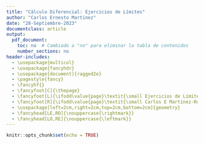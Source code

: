 ```yaml
---
title: "Cálculo Diferencial: Ejercicios de Límites"
author: "Carlos Ernesto Martinez"
date: "28-Septiembre-2023"
documentclass: article
output:
  pdf_document:
    toc: no  # Cambiado a "no" para eliminar la tabla de contenidos
    number_sections: no
header-includes:
  - \usepackage{multicol}
  - \usepackage{fancyhdr}
  - \usepackage[document]{ragged2e}
  - \pagestyle{fancy}
  - \fancyhf{}
  - \fancyfoot[C]{\thepage}
  - \fancyfoot[L]{\ifodd\value{page}\textit{\small Ejercicios de Límites}\else\textit{\small Carlos E Martínez-Rodríguez}\fi}
  - \fancyfoot[R]{\ifodd\value{page}\textit{\small Carlos E Martínez-Rodríguez}\else\textit{\small Ejercicios de Límites}\fi}
  - \usepackage[left=2cm,right=2cm,top=2cm,bottom=2cm]{geometry}
  - \fancyhead[LE,RO]{\nouppercase{\rightmark}}
  - \fancyhead[LO,RE]{\nouppercase{\leftmark}}
---
```


```r
knitr::opts_chunk$set(echo = TRUE)

```

\begin{enumerate}

\item Resolver los siguientes lìmites


\begin{enumerate}
\begin{multicols}{3}
\item $\lim_{x\to 2}\frac{x^2 - 1}{x-1}$

\item $\lim_{x\to -3}\frac{2x+5}{x+3}$

\item $\lim_{x\to 1}\frac{3x^2 - 4x - 3}{x-1}$

\item $\lim_{x\to 0}\frac{2x^2 + 3x}{x}$

\item $\lim_{x\to 3}\frac{x^2 + 2x - 3}{x-3}$

\item $\lim_{x\to -2}\frac{3x+4}{x+2}$

\end{multicols}
\end{enumerate}


\item Resolver los siguientes lìmites


\begin{enumerate}
\begin{multicols}{3}

\item $\lim_{x\to 3}\frac{x}{x-3}$

\item $\lim_{x\to -2}\frac{x^2}{x+2}$

\item $\lim_{x\to -1}\frac{x^3}{x+1}$

\item $\lim_{x\to 5}\frac{4x}{x-5}$


\item $\lim_{x\to 2}\frac{3x}{x-2}$

\item $\lim_{x\to -3}\frac{x^3}{x+3}$
\end{multicols}
\end{enumerate}


\item Resolver los siguientes lìmites


\begin{enumerate}
\begin{multicols}{3}

\item $\lim_{x\to -2}\frac{3x}{4-x^2}$




\item $\lim_{x\to -1}\frac{5x}{4-x^2}$

\item $\lim_{x\to 2}\frac{x}{x^2-5}$


\item $\lim_{x\to -1}\frac{2x}{x^2-9}$

\item $\lim_{x\to 0}\frac{3x}{x^2+1}$

\item $\lim_{x\to -1}\frac{6x}{x^2-4}$
\end{multicols}
\end{enumerate}

\item Resolver los siguientes lìmites


\begin{enumerate}
\begin{multicols}{3}

\item $\lim_{x\to -1}\frac{x+3}{x^2-1}$

\item $\lim_{x\to 2}\frac{x+4}{x^2-4}$


\item $\lim_{x\to 6}\frac{x+6}{x^2-36}$

\item $\lim_{x\to 3}\frac{x+2}{x^2-9}$

\item $\lim_{x\to 8}\frac{x+5}{x^2-64}$

\item $\lim_{x\to 9}\frac{x+6}{x^2-81}$
\end{multicols}
\end{enumerate}

\item Resolver los siguientes lìmites


\begin{enumerate}
\begin{multicols}{3}

\item $\lim_{x\to 2}\frac{\sqrt{4+x^2}}{x}$

\item $\lim_{x\to 1}\frac{\sqrt{1+x^2}}{x}$


\item $\lim_{x\to -1}\frac{\sqrt{2+x^2}}{x}$

\item $\lim_{x\to 4}\frac{\sqrt{5+x^2}}{x}$

\item $\lim_{x\to 3}\frac{\sqrt{9+x^2}}{x}$


\item $\lim_{x\to -2}\frac{\sqrt{4+x^2}}{x}$
\end{multicols}
\end{enumerate}

\item Resolver los siguientes lìmites


\begin{enumerate}
\begin{multicols}{3}

\item $\lim_{x\to 2}\frac{\sqrt{x^2-4}}{x-2}$

\item $\lim_{x\to 4}\frac{\sqrt{x^2-16}}{x-4}$

\item $\lim_{x\to 1}\frac{\sqrt{x^2-1}}{x-1}$


\item $\lim_{x\to 3}\frac{\sqrt{x^2-9}}{x-3}$

\item $\lim_{x\to 1}\frac{\sqrt{x^2-1}}{x-1}$

\item $\lim_{x\to 5}\frac{\sqrt{x^2-25}}{x-5}$
\end{multicols}
\end{enumerate}


\item Resolver los siguientes lìmites


\begin{enumerate}
\begin{multicols}{3}
\item $\lim_{x\to 0}\left(\frac{1}{x^2}-\frac{1}{x^3}\right)$

\item $\lim_{x\to 0}\left(\frac{1}{x}-\frac{1}{x^3}\right)$

\item $\lim_{x\to 0}\left(\frac{1}{x^2}-\frac{1}{x^4}\right)$

\item $\lim_{x\to 0}\left(\frac{1}{x^3}-\frac{1}{x^4}\right)$

\item $\lim_{x\to 0}\left(\frac{1}{x^2}-\frac{1}{x^4}\right)$

\item $\lim_{x\to 0}\left(\frac{1}{x^3}-\frac{1}{x^4}\right)$

\end{multicols}
\end{enumerate}

\item Resolver los siguientes lìmites


\begin{enumerate}
\begin{multicols}{3}

\item $\lim_{x\to 0}\frac{3x^2-2x^3}{4x^3+x^2}$

\item $\lim_{x\to 0}\frac{x^3-2x^2}{3x^4-5x^2}$

\item $\lim_{x\to 0}\frac{x^4-4x^3}{5x^5-2x^2}$

\item $\lim_{x\to 0}\frac{x^3-6x^4}{2x^5+4x^2}$

\item $\lim_{x\to 0}\frac{x^3-2x^4}{3x^5-5x^2}$

\item $\lim_{x\to 0}\frac{x^4-6x^5}{2x^6+4x^3}$
\end{multicols}
\end{enumerate}

\item Resolver los siguientes lìmites


\begin{enumerate}
\begin{multicols}{3}

\item $\lim_{x\to 2}\left(\frac{1}{x}-\frac{3}{x^2-4}\right)$

\item $\lim_{x\to 3}\left(\frac{2}{x+1}-\frac{4}{x^2-9}\right)$


\item $\lim_{x\to -2}\left(\frac{1}{x+2}-\frac{2}{x^2-1}\right)$

\item $\lim_{x\to -3}\left(\frac{2}{x+1}-\frac{4}{x^2-9}\right)$

\item $\lim_{x\to 2}\left(\frac{5}{x-2}-\frac{2}{x^2-1}\right)$


\item $\lim_{x\to -1}\left(\frac{4}{x+1}-\frac{1}{x^2-4}\right)$
\end{multicols}
\end{enumerate}

\item Resolver los siguientes lìmites


\begin{enumerate}
\begin{multicols}{3}


\item $\lim_{x\to 1}\frac{x^3+5x^2+6x}{x^2-3x+2}$


\item $\lim_{x\to 2}\frac{x^3+10x^2+25x}{x^2-5x+6}$

\item $\lim_{x\to 1}\frac{x^3+7x^2+10x}{x^2-3x+2}$


\item $\lim_{x\to -3}\frac{x^3+4x^2+3x}{x^2-2x-15}$

\item $\lim_{x\to 2}\frac{x^3+10x^2+25x}{x^2-5x+6}$

\item $\lim_{x\to 2}\frac{x^3+7x^2+10x}{x^2-3x+2}$


\end{multicols}
\end{enumerate}

\item Resolver los siguientes lìmites


\begin{enumerate}
\begin{multicols}{3}


\item $\lim_{x\to -5}\frac{3}{x^2+7x+10}$

\item $\lim_{x\to 3}\frac{2}{x^2-6x+9}$

\item $\lim_{x\to -4}\frac{4}{x^2+9x+20}$



\item $\lim_{x\to 3}\frac{4}{x^2+4x-21}$


\item $\lim_{x\to 3}\frac{6}{x^2+8x-15}$

\item $\lim_{x\to 0}\frac{7}{x^2+3x}$
\end{multicols}
\end{enumerate}

\item Resolver los siguientes lìmites


\begin{enumerate}
\begin{multicols}{3}


\item $\lim_{x\to 4}\frac{\sqrt{x}-3}{x-4}$

\item $\lim_{x\to 2}\frac{\sqrt{x}-2}{x-4}$

\item $\lim_{x\to 4}\frac{\sqrt{x}-2}{x^2-16}$

\item $\lim_{x\to 1}\frac{\sqrt{x}+1}{x^2-1}$

\item $\lim_{x\to 4}\frac{\sqrt{x}+2}{x^3-64}$

\item $\lim_{x\to 4}\frac{\sqrt{x}+2}{x^2-64}$
\end{multicols}
\end{enumerate}

\item Resolver los siguientes lìmites


\begin{enumerate}
\begin{multicols}{3}


\item $\lim_{x\to -2}\frac{x^2+6x+9}{x+2}$

\item $\lim_{x\to 1}\frac{x^2+3x+2}{x-1}$

\item $\lim_{x\to -1}\frac{x^2+5x+6}{x+1}$

\item $\lim_{x\to -4}\frac{x^2+2x+1}{x+4}$

\item $\lim_{x\to -1}\frac{x^2+5x+6}{x+1}$

\item $\lim_{x\to -2}\frac{x^2+7x+12}{x+2}$
\end{multicols}
\end{enumerate}

\item Resolver los siguientes lìmites


\begin{enumerate}
\begin{multicols}{3}


\item $\lim_{x\to 16}\frac{x-11}{\sqrt{x}-4}$

\item $\lim_{x\to 4}\frac{x-8}{\sqrt{x}-2}$

\item $\lim_{x\to 1}\frac{x-10}{\sqrt{x}+1}$


\item $\lim_{x\to 1}\frac{x-10}{\sqrt{x}+1}$

\item $\lim_{x\to 9}\frac{x-7}{\sqrt{x}+4}$

\item $\lim_{x\to 25}\frac{x-12}{\sqrt{x}-5}$
\end{multicols}
\end{enumerate}

\item Resolver los siguientes lìmites


\begin{enumerate}
\begin{multicols}{3}


\item $\lim_{x\to 5}\frac{x-4}{\sqrt{x-4}-1}$

\item $\lim_{x\to 15}\frac{x-6}{\sqrt{x-6}-3}$

\item $\lim_{x\to 3}\frac{x-3}{\sqrt{x-3}}$

\item $\lim_{x\to 4}\frac{x-2}{\sqrt{x-2}-1}$


\item $\lim_{x\to 23}\frac{x-7}{\sqrt{x-7}-4}$

\item $\lim_{x\to 3}\frac{x-2}{\sqrt{x-2}-1}$
\end{multicols}
\end{enumerate}

\item Resolver los siguientes lìmites


\begin{enumerate}
\begin{multicols}{3}


\item $\lim_{x\to 1}\frac{\sqrt{x+5}-2}{x-1}$

\item $\lim_{x\to 2}\frac{\sqrt{x+3}-4}{x-2}$

\item $\lim_{x\to 11}\frac{\sqrt{x+2}-5}{x-11}$


\item $\lim_{x\to 4}\frac{\sqrt{x+1}-6}{x-4}$


\item $\lim_{x\to 3}\frac{\sqrt{x+6}-1}{x-3}$

\item $\lim_{x\to 5}\frac{\sqrt{x+1}-6}{x-5}$
\end{multicols}
\end{enumerate}



\end{enumerate}